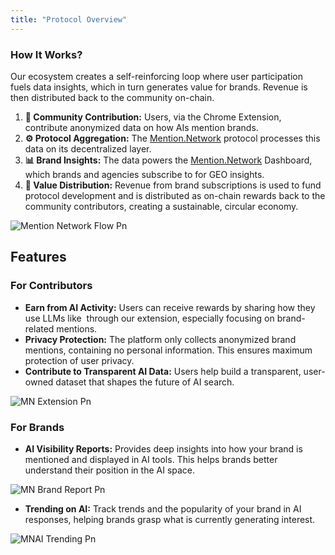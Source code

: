 ```yaml
---
title: "Protocol Overview"
---
```


### How It Works?

Our ecosystem creates a self-reinforcing loop where user participation fuels data insights, which in turn generates value for brands. Revenue is then distributed back to the community on-chain.

1. **👥 Community Contribution:** Users, via the Chrome Extension, contribute anonymized data on how AIs mention brands.
2. **⚙️ Protocol Aggregation:** The [Mention.Network](http://Mention.Network) protocol processes this data on its decentralized layer.
3. **📊 Brand Insights:** The data powers the [Mention.Network](http://Mention.Network) Dashboard, which brands and agencies subscribe to for GEO insights.
4. **💸 Value Distribution:** Revenue from brand subscriptions is used to fund protocol development and is distributed as on-chain rewards back to the community contributors, creating a sustainable, circular economy.

![Mention Network Flow Pn](/images/mention-networkFlow.png)

## Features

### For Contributors

- **Earn from AI Activity:** Users can receive rewards by sharing how they use LLMs like  through our extension, especially focusing on brand-related mentions.
- **Privacy Protection:** The platform only collects anonymized brand mentions, containing no personal information. This ensures maximum protection of user privacy.
- **Contribute to Transparent AI Data:** Users help build a transparent, user-owned dataset that shapes the future of AI search.

![MN Extension Pn](/images/MNExtension.png)

### For Brands

- **AI Visibility Reports:** Provides deep insights into how your brand is mentioned and displayed in AI tools. This helps brands better understand their position in the AI space.

![MN Brand Report Pn](/images/MNBrandReport.png)

- **Trending on AI:** Track trends and the popularity of your brand in AI responses, helping brands grasp what is currently generating interest.

![MNAI Trending Pn](/images/MNAITrending.png)